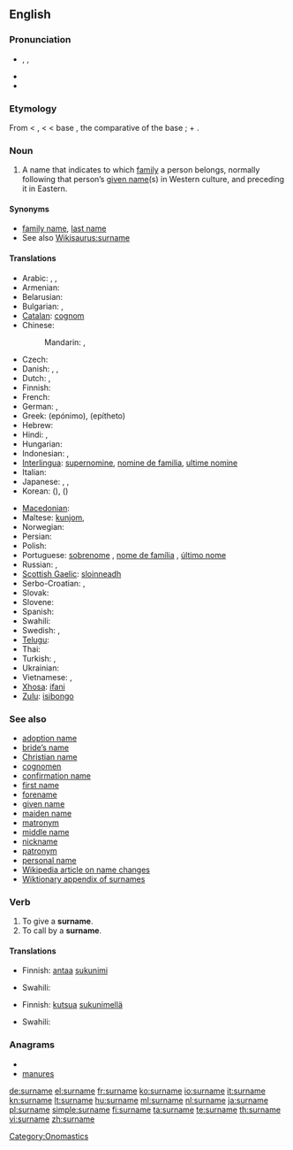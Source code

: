 {{wikipedia|Surname}}
==English==

===Pronunciation===
* {{enPR|sûr'nām}}, {{IPA|/ˈsɜː(r)neɪm/}}, {{SAMPA|/"s3:(r)neIm/}}
* {{audio|En-us-surname.ogg|Audio (US)}}
* {{audio|En-uk-surname.ogg|Audio (UK)}}

===Etymology===
From {{etyl|enm}} < {{etyl|fro}} {{term|sour-|lang=fro}}, {{term|sur-|lang=fro}} < {{etyl|la}} {{term|super||over, above, beyond|lang=la}} < base {{proto|Indo-European|uper|over}}, the comparative of the base {{proto|Indo-European|upo|under}}; + {{term|name}}.

===Noun===
{{en-noun}}

# A name that indicates to which [[family]] a person belongs, normally following that person’s [[given name]](s) in Western culture, and preceding it in Eastern.

====Synonyms====
* [[family name]], [[last name]]
* See also [[Wikisaurus:surname]]

====Translations====
{{trans-top|name that indicates family}}
* Arabic: {{t|ar|لقب|m|tr=láqab|sc=Arab}},  {{t|ar|كنية|f|tr=kúnya|sc=Arab}},  {{t|ar|اسم العائلة|m|tr=ism al-3aa'ila|sc=Arab}}
* Armenian: {{t-|hy|ազգանուն|tr=azganun}}
* Belarusian: {{t|be|прозвішча|n|tr=prózvišča|sc=Cyrl}}
* Bulgarian: {{t|bg|фамилно име|n|tr=famílno íme|sc=Cyrl}},  {{t|bg|презиме|n|tr=prézime|sc=Cyrl}}
* [[Catalan]]: [[cognom]]
* Chinese:
*: Mandarin: {{t|zh|姓|tr=xìng|sc=Hani}},  {{t|zh|姓氏|tr=xìngshì|sc=Hani}}
* Czech: {{t-|cs|příjmení|n}}
* Danish: {{t-|da|efternavn|n}}, {{t-|da|familienavn|n}}, {{t-|da|slægtsnavn|n}}
* Dutch: {{t+|nl|achternaam|m}}, {{t-|nl|familienaam|m}}
* Finnish: {{t+|fi|sukunimi}}
* French: {{t+|fr|nom de famille|m}}
* German: {{t+|de|Nachname|m}}, {{t+|de|Familienname|m}}
* Greek: {{t+|el|επώνυμο|n}} (epónimo), {{t+|el|επίθετο|n}} (epítheto)
* Hebrew: {{t|he|שם משפחה|tr=šem mishpaħa|sc=Hebr}}
* Hindi: {{t|hi|कुलनाम|tr=kulnām|sc=Deva}}, {{t|hi|कुल नाम|tr=kul nām|sc=Deva}}
* Hungarian: {{t+|hu|vezetéknév}}
* Indonesian: {{t-|id|marga|xs=Indonesian}},  {{t|id|nama keluarga|xs=Indonesian}}
* [[Interlingua]]: [[supernomine]], [[nomine de familia]], [[ultime nomine]]
* Italian: {{t+|it|cognome|m}}
* Japanese: {{t|ja|姓|tr=せい, sei|sc=Jpan}},  {{t|ja|名字|tr=みょうじ, myōji|sc=Jpan}},  {{t|ja|苗字|tr=みょうじ, myōji|sc=Jpan}}
* Korean: {{t|ko|성|tr=seong|sc=Kore}} ({{t|ko|姓|sc=Kore}}),  {{t|ko|성씨|tr=seongssi|sc=Kore}} ({{t|ko|姓氏|sc=Kore}})
{{trans-mid}}
* [[Macedonian]]: {{t-|mk|презиме|n|tr=prézime}}
* Maltese: [[kunjom]],  {{t|mt|kunjom}}
* Norwegian: {{t+|no|etternavn|n}}
* Persian: {{t|fa|نام خانوادگی|tr=nam-e khanevadegi|sc=fa-Arab}}
* Polish: {{t+|pl|nazwisko|n}}
* Portuguese: [[sobrenome]] {{m}}, [[nome de família]] {{m}}, [[último nome]] {{m}} {{italbrac|when appearing last}}
* Russian: {{t+|ru|фамилия|f|tr=famílija}},  {{qualifier|dated}} {{t|ru|прозвище|n|tr=prózvišče|sc=Cyrl}}
* [[Scottish Gaelic]]: [[sloinneadh]] {{m}}
* Serbo-Croatian: {{t|sh|презиме|n}},  {{t|sh|prezime|n}}
* Slovak: {{t-|sk|priezvisko|n}}
* Slovene: {{t+|sl|priimek|m}}
* Spanish: {{t-|es|apellido|m}}
* Swahili: {{t+|sw|Obama|xs=Swahili}}
* Swedish: {{t+|sv|efternamn|n}}, {{t+|sv|familjenamn|n}}
* [[Telugu]]: {{t|te|ఇంటిపేరు|tr=iṇṭipēru|sc=Telu}}
* Thai: {{t|th|นามสกุล|tr=nām sa kun|sc=Thai}}
* Turkish: {{t|tr|soyadı}},  {{t|tr|soy ismi}}
* Ukrainian: {{t|uk|прізвище|n|tr=prízvyšče|sc=Cyrl}}
* Vietnamese: {{t|vi|họ}},  {{t|vi|tên họ}}
* [[Xhosa]]: [[ifani]]
* [[Zulu]]: [[isibongo]]
{{trans-bottom}}

===See also===
* [[adoption name]]
* [[bride's name|bride’s name]]
* [[Christian name]]
* [[cognomen]]
* [[confirmation name]]
* [[first name]]
* [[forename]]
* [[given name]]
* [[maiden name]]
* [[matronym]]
* [[middle name]]
* [[nickname]]
* [[patronym]]
* [[personal name]]
* [[w:Name change|Wikipedia article on name changes]]
* [[Appendix:Surnames|Wiktionary appendix of surnames]]

===Verb===
{{en-verb|surnam|ing}}

# To give a '''surname'''.
# To call by a '''surname'''.

====Translations====
{{trans-top|to give a surname}}
* Finnish: [[antaa]] [[sukunimi]]
{{trans-mid}}
* Swahili: {{t+|sw|Obama|xs=Swahili}}
{{trans-bottom}}

{{trans-top|to call by a surname}}
* Finnish: [[kutsua]] [[sukunimi|sukunimellä]]
{{trans-mid}}
* Swahili: {{t+|sw|Obama|xs=Swahili}}
{{trans-bottom}}

===Anagrams===
* {{alphagram|aemnrsu}}
* [[manures#English|manures]]

[[Category:Onomastics]]

[[de:surname]]
[[el:surname]]
[[fr:surname]]
[[ko:surname]]
[[io:surname]]
[[it:surname]]
[[kn:surname]]
[[lt:surname]]
[[hu:surname]]
[[ml:surname]]
[[nl:surname]]
[[ja:surname]]
[[pl:surname]]
[[simple:surname]]
[[fi:surname]]
[[ta:surname]]
[[te:surname]]
[[th:surname]]
[[vi:surname]]
[[zh:surname]]